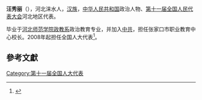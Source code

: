 '''汪秀丽'''（{{bd|1953年||}}），河北涞水人，[[汉族|汉族]]，[[中华人民共和国|中华人民共和国]]政治人物、[[第十一届全国人民代表大会|第十一届全国人民代表大会]]河北地区代表。

毕业于[[河北师范学院政教系|河北师范学院政教系]]政治教育专业，并加入[[中共|中共]]，担任张家口市职业教育中心校长。2008年起担任全国人大代表<ref>{{cite news|title=全国人大代表信息-汪秀丽|url= http://210.82.31.1:8084/delegate/viewDelegate.action?dbid=110166|accessdate=2013-04-05|newspaper=全国人大网|archive-url=https://web.archive.org/web/20140106091317/http://www.npc.gov.cn/delegate/viewDelegate.action?dbid=110166|archive-date=2014-01-06|dead-url=yes}}</ref>。

==參考文獻==
{{reflist}}
[[Category:第十一届全国人大代表|Category:第十一届全国人大代表]]